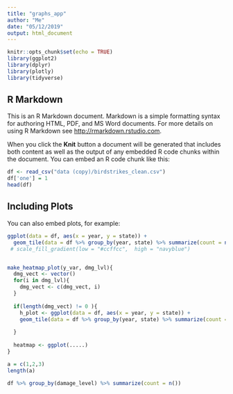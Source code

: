 ```yaml
---
title: "graphs_app"
author: "Me"
date: "05/12/2019"
output: html_document
---
```


```r
knitr::opts_chunk$set(echo = TRUE)
library(ggplot2)
library(dplyr)
library(plotly)
library(tidyverse)

```

## R Markdown

This is an R Markdown document. Markdown is a simple formatting syntax for authoring HTML, PDF, and MS Word documents. For more details on using R Markdown see <http://rmarkdown.rstudio.com>.

When you click the **Knit** button a document will be generated that includes both content as well as the output of any embedded R code chunks within the document. You can embed an R code chunk like this:

```r
df <- read_csv("data (copy)/birdstrikes_clean.csv")
df['one'] = 1
head(df)
```

## Including Plots

You can also embed plots, for example:

```r
ggplot(data = df, aes(x = year, y = state)) +
  geom_tile(data = df %>% group_by(year, state) %>% summarize(count = n()),aes(fill = count)) #+
 # scale_fill_gradient(low = "#ccffcc",  high = "navyblue")
```
```r

```

```r
make_heatmap_plot(y_var, dmg_lvl){
  dmg_vect <- vector()
  for(i in dmg_lvl){
    dmg_vect <- c(dmg_vect, i) 
  }
  
  if(length(dmg_vect) != 0 ){
    h_plot <- ggplot(data = df, aes(x = year, y = state)) +
    geom_tile(data = df %>% group_by(year, state) %>% summarize(count = n()), aes(fill = count))
    
  }
  
  heatmap <- ggplot(.....)
}
```
```r
a = c(1,2,3)
length(a)
```

```r
df %>% group_by(damage_level) %>% summarize(count = n())

```






